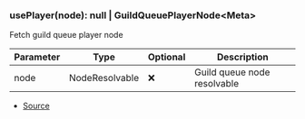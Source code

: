 ### usePlayer(node): null \| GuildQueuePlayerNode\<Meta>
Fetch guild queue player node



| Parameter | Type | Optional | Description |
| ----------- | ----------- | ----------- | ----------- |
| node | NodeResolvable | ❌ | Guild queue node resolvable |


- [Source](https://github.com/Androz2091/discord-player/blob/72b264e/packages/discord-player/src/hooks/usePlayer.ts#L8)